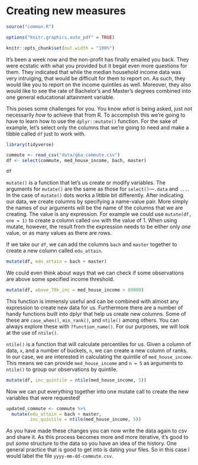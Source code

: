 # Creating new measures 

```r
source("common.R")
```

```r
options("knitr.graphics.auto_pdf" = TRUE)

knitr::opts_chunk$set(out.width = "100%")

```

It's been a week now and the non-profit has finally emailed you back. They were ecstatic with what you provided but it begat even more questions for them. They indicated that while the median household income data was very intruiging, that would be difficult for them to report on. As such, they would like you to report on the income quintiles as well. Moreover, they also would like to see the rate of Bachelor's and Master's degrees combined into one general educational attainment variable. 

This poses some challenges for you. You know _what_ is being asked, just not necessarily _how_ to achieve that from R. To accomplish this we're going to have to learn how to use the `dplyr::mutate()` function. For the sake of example, let's select only the columns that we're going to need and make a tibble called `df` just to work with. 

```r
library(tidyverse)

commute <- read_csv("data/gba_commute.csv")
df <- select(commute, med_house_income, bach, master)

df
```


`mutate()` is a function that let's us create or modify variables. The arguments for `mutate()` are the same as those for `select()`—`.data` and `...`. In the case of `mutate()` dots works a littble bit differently. After indicating our data, we create columns by specifying a name-value pair. More simply the names of our arguments will be the name of the columns that we are creating. The value is any expression. For example we could use `mutate(df, one = 1)` to create a column called `one` with the value of 1. When using mutate, however, the result from the expression needs to be either only  _one_ value, or as many values as there are rows. 

If we take our `df`, we can add the columns `bach` and `master` together to create a new column called `edu_attain`. 

```r
mutate(df, edu_attain = bach + master)
```

We could even think about ways that we can check if some observations are above some specified income threshold.

```r
mutate(df, above_70k_inc = med_house_income > 80000) 
```

This function is immensly useful and can be combined with almost any expression to create new data for us. Furthermore there are a number of handy functions built into dplyr that help us create new columns. Some of these are `case_when()`, `min_rank()`, and `ntile()` among others. You can always explore these with `?function_name()`. For our purposes, we will look at the use of `ntile()`. 

`ntile()` is a function that will calculate percentiles for us. Given a column of data, `x`, and a number of buckets, `n`, we can create a new column of ranks. In our case, we are interested in calculating the quintile of `med_house_income`. This means we can provide `med_house_income` and `n = 5` as arguments to `ntile()` to group our observations by quintile. 

```r
mutate(df, inc_quintile = ntile(med_house_income, 5))
```

Now we can put everything together into one mutate call to create the new variables that were requested! 

```r
updated_commute <- commute %>% 
  mutate(edu_attain = bach + master, 
         inc_quintile = ntile(med_house_income, 5))
```

As you have made these changes you can now write the data again to csv and share it. As this process becomes more and more iterative, it's good to put _some_ structure to the data so you have an idea of the history. One general practice that is good to get into is dating your files. So in this case I would label the file `yyyy-mm-dd-commute.csv`.

